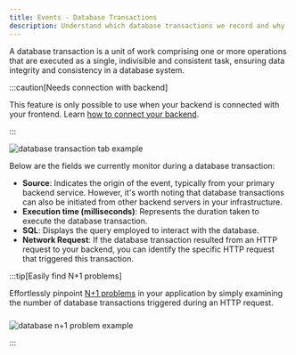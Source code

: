 ```yaml
---
title: Events - Database Transactions
description: Understand which database transactions we record and why
---
```



A database transaction is a unit of work comprising one or more operations that are executed as a single,
indivisible and consistent task, ensuring data integrity and consistency in a database system.

:::caution[Needs connection with backend]

This feature is only possible to use when your backend is connected with your frontend. Learn <a href="/connect-your-backend/connect-backend/">how to connect your backend</a>.

:::

<Image src={databaseTransactionExample} alt="database transaction tab example"/>

Below are the fields we currently monitor during a database transaction:

- **Source**: Indicates the origin of the event, typically from your primary backend service.
However, it's worth noting that database transactions can also be initiated from other backend servers in your infrastructure.
- **Execution time (milliseconds)**: Represents the duration taken to execute the database transaction.
- **SQL**: Displays the query employed to interact with the database.
- **Network Request**: If the database transaction resulted from an HTTP request to your backend, you can identify
the specific HTTP request that triggered this transaction.


:::tip[Easily find N+1 problems]

Effortlessly pinpoint <a href="https://planetscale.com/blog/what-is-n-1-query-problem-and-how-to-solve-it">N+1 problems</a>
in your application by simply examining the number of database transactions triggered during an HTTP request.

<Image src={databaseNPlusOneProblem} alt="database n+1 problem example" style="margin-top: 10px"/>

:::


